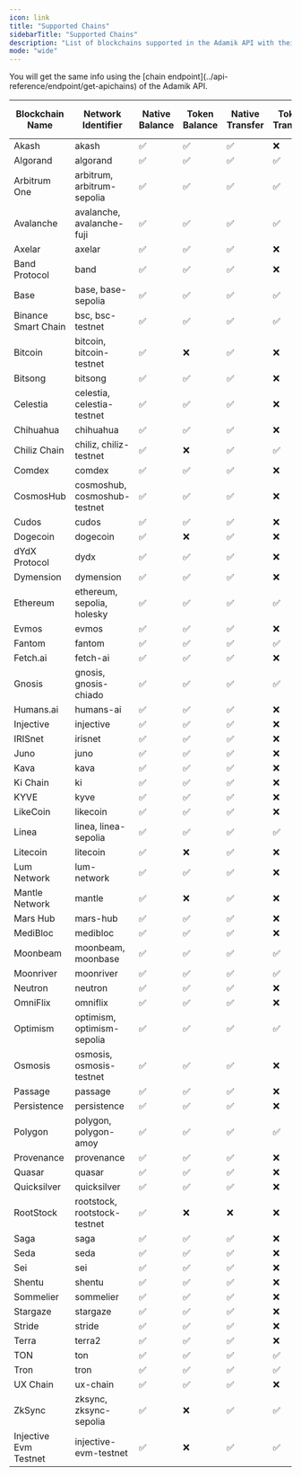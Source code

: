 ```yaml
---
icon: link
title: "Supported Chains"
sidebarTitle: "Supported Chains"
description: "List of blockchains supported in the Adamik API with their respective features."
mode: "wide"
---
```


<Info>
  You will get the same info using the [chain
  endpoint](../api-reference/endpoint/get-apichains) of the Adamik API.
</Info>

<table style={{ borderCollapse: "collapse", border: "none" }}>
  <thead>
    <tr>
      <th style={{ textAlign: "center", border: "none" }}>Blockchain Name</th>
      <th style={{ textAlign: "center", border: "none" }}>
        Network Identifier
      </th>
      <th style={{ textAlign: "center", border: "none" }}>Native Balance</th>
      <th style={{ textAlign: "center", border: "none" }}>Token Balance</th>
      <th style={{ textAlign: "center", border: "none" }}>Native Transfer</th>
      <th style={{ textAlign: "center", border: "none" }}>Token Transfer</th>
      <th style={{ textAlign: "center", border: "none" }}>
        Staking and Rewards
      </th>
      <th style={{ textAlign: "center", border: "none" }}>
        Transaction History
      </th>
    </tr>
  </thead>
  <tbody>
    <tr>
      <td style={{ textAlign: "center", border: "none" }}>Akash</td>
      <td style={{ textAlign: "center", border: "none", whiteSpace: "nowrap" }}>
        akash
      </td>
      <td style={{ textAlign: "center", border: "none" }} class="checkmark">
        ✅
      </td>
      <td style={{ textAlign: "center", border: "none" }} class="checkmark">
        ✅
      </td>
      <td style={{ textAlign: "center", border: "none" }} class="checkmark">
        ✅
      </td>
      <td style={{ textAlign: "center", border: "none" }} class="cross">
        ❌
      </td>
      <td style={{ textAlign: "center", border: "none" }} class="checkmark">
        ✅
      </td>
      <td style={{ textAlign: "center", border: "none" }} class="checkmark">
        ✅
      </td>
    </tr>
    <tr>
      <td style={{ textAlign: "center", border: "none" }}>Algorand</td>
      <td style={{ textAlign: "center", border: "none", whiteSpace: "nowrap" }}>
        algorand
      </td>
      <td style={{ textAlign: "center", border: "none" }} class="checkmark">
        ✅
      </td>
      <td style={{ textAlign: "center", border: "none" }} class="checkmark">
        ✅
      </td>
      <td style={{ textAlign: "center", border: "none" }} class="checkmark">
        ✅
      </td>
      <td style={{ textAlign: "center", border: "none" }} class="checkmark">
        ✅
      </td>
      <td style={{ textAlign: "center", border: "none" }} class="cross">
        ❌
      </td>
      <td style={{ textAlign: "center", border: "none" }} class="cross">
        ❌
      </td>
    </tr>
    <tr>
      <td style={{ textAlign: "center", border: "none" }}>Arbitrum One</td>
      <td style={{ textAlign: "center", border: "none", whiteSpace: "nowrap" }}>
        arbitrum, arbitrum-sepolia
      </td>
      <td style={{ textAlign: "center", border: "none" }} class="checkmark">
        ✅
      </td>
      <td style={{ textAlign: "center", border: "none" }} class="checkmark">
        ✅
      </td>
      <td style={{ textAlign: "center", border: "none" }} class="checkmark">
        ✅
      </td>
      <td style={{ textAlign: "center", border: "none" }} class="checkmark">
        ✅
      </td>
      <td style={{ textAlign: "center", border: "none" }} class="cross">
        ❌
      </td>
      <td style={{ textAlign: "center", border: "none" }} class="checkmark">
        ✅
      </td>
    </tr>
    <tr>
      <td style={{ textAlign: "center", border: "none" }}>Avalanche</td>
      <td style={{ textAlign: "center", border: "none", whiteSpace: "nowrap" }}>
        avalanche, avalanche-fuji
      </td>
      <td style={{ textAlign: "center", border: "none" }} class="checkmark">
        ✅
      </td>
      <td style={{ textAlign: "center", border: "none" }} class="checkmark">
        ✅
      </td>
      <td style={{ textAlign: "center", border: "none" }} class="checkmark">
        ✅
      </td>
      <td style={{ textAlign: "center", border: "none" }} class="checkmark">
        ✅
      </td>
      <td style={{ textAlign: "center", border: "none" }} class="cross">
        ❌
      </td>
      <td style={{ textAlign: "center", border: "none" }} class="checkmark">
        ✅
      </td>
    </tr>
    <tr>
      <td style={{ textAlign: "center", border: "none" }}>Axelar</td>
      <td style={{ textAlign: "center", border: "none", whiteSpace: "nowrap" }}>
        axelar
      </td>
      <td style={{ textAlign: "center", border: "none" }} class="checkmark">
        ✅
      </td>
      <td style={{ textAlign: "center", border: "none" }} class="checkmark">
        ✅
      </td>
      <td style={{ textAlign: "center", border: "none" }} class="checkmark">
        ✅
      </td>
      <td style={{ textAlign: "center", border: "none" }} class="cross">
        ❌
      </td>
      <td style={{ textAlign: "center", border: "none" }} class="checkmark">
        ✅
      </td>
      <td style={{ textAlign: "center", border: "none" }} class="checkmark">
        ✅
      </td>
    </tr>
    <tr>
      <td style={{ textAlign: "center", border: "none" }}>Band Protocol</td>
      <td style={{ textAlign: "center", border: "none", whiteSpace: "nowrap" }}>
        band
      </td>
      <td style={{ textAlign: "center", border: "none" }} class="checkmark">
        ✅
      </td>
      <td style={{ textAlign: "center", border: "none" }} class="checkmark">
        ✅
      </td>
      <td style={{ textAlign: "center", border: "none" }} class="checkmark">
        ✅
      </td>
      <td style={{ textAlign: "center", border: "none" }} class="cross">
        ❌
      </td>
      <td style={{ textAlign: "center", border: "none" }} class="checkmark">
        ✅
      </td>
      <td style={{ textAlign: "center", border: "none" }} class="cross">
        ❌
      </td>
    </tr>
    <tr>
      <td style={{ textAlign: "center", border: "none" }}>Base</td>
      <td style={{ textAlign: "center", border: "none", whiteSpace: "nowrap" }}>
        base, base-sepolia
      </td>
      <td style={{ textAlign: "center", border: "none" }} class="checkmark">
        ✅
      </td>
      <td style={{ textAlign: "center", border: "none" }} class="checkmark">
        ✅
      </td>
      <td style={{ textAlign: "center", border: "none" }} class="checkmark">
        ✅
      </td>
      <td style={{ textAlign: "center", border: "none" }} class="checkmark">
        ✅
      </td>
      <td style={{ textAlign: "center", border: "none" }} class="cross">
        ❌
      </td>
      <td style={{ textAlign: "center", border: "none" }} class="checkmark">
        ✅
      </td>
    </tr>
    <tr>
      <td style={{ textAlign: "center", border: "none" }}>
        Binance Smart Chain
      </td>
      <td style={{ textAlign: "center", border: "none", whiteSpace: "nowrap" }}>
        bsc, bsc-testnet
      </td>
      <td style={{ textAlign: "center", border: "none" }} class="checkmark">
        ✅
      </td>
      <td style={{ textAlign: "center", border: "none" }} class="checkmark">
        ✅
      </td>
      <td style={{ textAlign: "center", border: "none" }} class="checkmark">
        ✅
      </td>
      <td style={{ textAlign: "center", border: "none" }} class="checkmark">
        ✅
      </td>
      <td style={{ textAlign: "center", border: "none" }} class="cross">
        ❌
      </td>
      <td style={{ textAlign: "center", border: "none" }} class="checkmark">
        ✅
      </td>
    </tr>
    <tr>
      <td style={{ textAlign: "center", border: "none" }}>Bitcoin</td>
      <td style={{ textAlign: "center", border: "none", whiteSpace: "nowrap" }}>
        bitcoin, bitcoin-testnet
      </td>
      <td style={{ textAlign: "center", border: "none" }} class="checkmark">
        ✅
      </td>
      <td style={{ textAlign: "center", border: "none" }} class="cross">
        ❌
      </td>
      <td style={{ textAlign: "center", border: "none" }} class="checkmark">
        ✅
      </td>
      <td style={{ textAlign: "center", border: "none" }} class="cross">
        ❌
      </td>
      <td style={{ textAlign: "center", border: "none" }} class="cross">
        ❌
      </td>
      <td style={{ textAlign: "center", border: "none" }} class="cross">
        ❌
      </td>
    </tr>
    <tr>
      <td style={{ textAlign: "center", border: "none" }}>Bitsong</td>
      <td style={{ textAlign: "center", border: "none", whiteSpace: "nowrap" }}>
        bitsong
      </td>
      <td style={{ textAlign: "center", border: "none" }} class="checkmark">
        ✅
      </td>
      <td style={{ textAlign: "center", border: "none" }} class="checkmark">
        ✅
      </td>
      <td style={{ textAlign: "center", border: "none" }} class="checkmark">
        ✅
      </td>
      <td style={{ textAlign: "center", border: "none" }} class="cross">
        ❌
      </td>
      <td style={{ textAlign: "center", border: "none" }} class="checkmark">
        ✅
      </td>
      <td style={{ textAlign: "center", border: "none" }} class="cross">
        ❌
      </td>
    </tr>
    <tr>
      <td style={{ textAlign: "center", border: "none" }}>Celestia</td>
      <td style={{ textAlign: "center", border: "none", whiteSpace: "nowrap" }}>
        celestia, celestia-testnet
      </td>
      <td style={{ textAlign: "center", border: "none" }} class="checkmark">
        ✅
      </td>
      <td style={{ textAlign: "center", border: "none" }} class="checkmark">
        ✅
      </td>
      <td style={{ textAlign: "center", border: "none" }} class="checkmark">
        ✅
      </td>
      <td style={{ textAlign: "center", border: "none" }} class="cross">
        ❌
      </td>
      <td style={{ textAlign: "center", border: "none" }} class="checkmark">
        ✅
      </td>
      <td style={{ textAlign: "center", border: "none" }} class="checkmark">
        ✅
      </td>
    </tr>
    <tr>
      <td style={{ textAlign: "center", border: "none" }}>Chihuahua</td>
      <td style={{ textAlign: "center", border: "none", whiteSpace: "nowrap" }}>
        chihuahua
      </td>
      <td style={{ textAlign: "center", border: "none" }} class="checkmark">
        ✅
      </td>
      <td style={{ textAlign: "center", border: "none" }} class="checkmark">
        ✅
      </td>
      <td style={{ textAlign: "center", border: "none" }} class="checkmark">
        ✅
      </td>
      <td style={{ textAlign: "center", border: "none" }} class="cross">
        ❌
      </td>
      <td style={{ textAlign: "center", border: "none" }} class="checkmark">
        ✅
      </td>
      <td style={{ textAlign: "center", border: "none" }} class="cross">
        ❌
      </td>
    </tr>
    <tr>
      <td style={{ textAlign: "center", border: "none" }}>Chiliz Chain</td>
      <td style={{ textAlign: "center", border: "none", whiteSpace: "nowrap" }}>
        chiliz, chiliz-testnet
      </td>
      <td style={{ textAlign: "center", border: "none" }} class="checkmark">
        ✅
      </td>
      <td style={{ textAlign: "center", border: "none" }} class="cross">
        ❌
      </td>
      <td style={{ textAlign: "center", border: "none" }} class="checkmark">
        ✅
      </td>
      <td style={{ textAlign: "center", border: "none" }} class="checkmark">
        ✅
      </td>
      <td style={{ textAlign: "center", border: "none" }} class="cross">
        ❌
      </td>
      <td style={{ textAlign: "center", border: "none" }} class="cross">
        ❌
      </td>
    </tr>
    <tr>
      <td style={{ textAlign: "center", border: "none" }}>Comdex</td>
      <td style={{ textAlign: "center", border: "none", whiteSpace: "nowrap" }}>
        comdex
      </td>
      <td style={{ textAlign: "center", border: "none" }} class="checkmark">
        ✅
      </td>
      <td style={{ textAlign: "center", border: "none" }} class="checkmark">
        ✅
      </td>
      <td style={{ textAlign: "center", border: "none" }} class="checkmark">
        ✅
      </td>
      <td style={{ textAlign: "center", border: "none" }} class="cross">
        ❌
      </td>
      <td style={{ textAlign: "center", border: "none" }} class="checkmark">
        ✅
      </td>
      <td style={{ textAlign: "center", border: "none" }} class="cross">
        ❌
      </td>
    </tr>
    <tr>
      <td style={{ textAlign: "center", border: "none" }}>CosmosHub</td>
      <td style={{ textAlign: "center", border: "none", whiteSpace: "nowrap" }}>
        cosmoshub, cosmoshub-testnet
      </td>
      <td style={{ textAlign: "center", border: "none" }} class="checkmark">
        ✅
      </td>
      <td style={{ textAlign: "center", border: "none" }} class="checkmark">
        ✅
      </td>
      <td style={{ textAlign: "center", border: "none" }} class="checkmark">
        ✅
      </td>
      <td style={{ textAlign: "center", border: "none" }} class="cross">
        ❌
      </td>
      <td style={{ textAlign: "center", border: "none" }} class="checkmark">
        ✅
      </td>
      <td style={{ textAlign: "center", border: "none" }} class="checkmark">
        ✅
      </td>
    </tr>
    <tr>
      <td style={{ textAlign: "center", border: "none" }}>Cudos</td>
      <td style={{ textAlign: "center", border: "none", whiteSpace: "nowrap" }}>
        cudos
      </td>
      <td style={{ textAlign: "center", border: "none" }} class="checkmark">
        ✅
      </td>
      <td style={{ textAlign: "center", border: "none" }} class="checkmark">
        ✅
      </td>
      <td style={{ textAlign: "center", border: "none" }} class="checkmark">
        ✅
      </td>
      <td style={{ textAlign: "center", border: "none" }} class="cross">
        ❌
      </td>
      <td style={{ textAlign: "center", border: "none" }} class="checkmark">
        ✅
      </td>
      <td style={{ textAlign: "center", border: "none" }} class="cross">
        ❌
      </td>
    </tr>
    <tr>
      <td style={{ textAlign: "center", border: "none" }}>Dogecoin</td>
      <td style={{ textAlign: "center", border: "none", whiteSpace: "nowrap" }}>
        dogecoin
      </td>
      <td style={{ textAlign: "center", border: "none" }} class="checkmark">
        ✅
      </td>
      <td style={{ textAlign: "center", border: "none" }} class="cross">
        ❌
      </td>
      <td style={{ textAlign: "center", border: "none" }} class="checkmark">
        ✅
      </td>
      <td style={{ textAlign: "center", border: "none" }} class="cross">
        ❌
      </td>
      <td style={{ textAlign: "center", border: "none" }} class="cross">
        ❌
      </td>
      <td style={{ textAlign: "center", border: "none" }} class="cross">
        ❌
      </td>
    </tr>
    <tr>
      <td style={{ textAlign: "center", border: "none" }}>dYdX Protocol</td>
      <td style={{ textAlign: "center", border: "none", whiteSpace: "nowrap" }}>
        dydx
      </td>
      <td style={{ textAlign: "center", border: "none" }} class="checkmark">
        ✅
      </td>
      <td style={{ textAlign: "center", border: "none" }} class="checkmark">
        ✅
      </td>
      <td style={{ textAlign: "center", border: "none" }} class="checkmark">
        ✅
      </td>
      <td style={{ textAlign: "center", border: "none" }} class="cross">
        ❌
      </td>
      <td style={{ textAlign: "center", border: "none" }} class="checkmark">
        ✅
      </td>
      <td style={{ textAlign: "center", border: "none" }} class="checkmark">
        ✅
      </td>
    </tr>
    <tr>
      <td style={{ textAlign: "center", border: "none" }}>Dymension</td>
      <td style={{ textAlign: "center", border: "none", whiteSpace: "nowrap" }}>
        dymension
      </td>
      <td style={{ textAlign: "center", border: "none" }} class="checkmark">
        ✅
      </td>
      <td style={{ textAlign: "center", border: "none" }} class="checkmark">
        ✅
      </td>
      <td style={{ textAlign: "center", border: "none" }} class="checkmark">
        ✅
      </td>
      <td style={{ textAlign: "center", border: "none" }} class="cross">
        ❌
      </td>
      <td style={{ textAlign: "center", border: "none" }} class="checkmark">
        ✅
      </td>
      <td style={{ textAlign: "center", border: "none" }} class="cross">
        ❌
      </td>
    </tr>
    <tr>
      <td style={{ textAlign: "center", border: "none" }}>Ethereum</td>
      <td style={{ textAlign: "center", border: "none", whiteSpace: "nowrap" }}>
        ethereum, sepolia, holesky
      </td>
      <td style={{ textAlign: "center", border: "none" }} class="checkmark">
        ✅
      </td>
      <td style={{ textAlign: "center", border: "none" }} class="checkmark">
        ✅
      </td>
      <td style={{ textAlign: "center", border: "none" }} class="checkmark">
        ✅
      </td>
      <td style={{ textAlign: "center", border: "none" }} class="checkmark">
        ✅
      </td>
      <td style={{ textAlign: "center", border: "none" }} class="cross">
        ❌
      </td>
      <td style={{ textAlign: "center", border: "none" }} class="checkmark">
        ✅
      </td>
    </tr>
    <tr>
      <td style={{ textAlign: "center", border: "none" }}>Evmos</td>
      <td style={{ textAlign: "center", border: "none", whiteSpace: "nowrap" }}>
        evmos
      </td>
      <td style={{ textAlign: "center", border: "none" }} class="checkmark">
        ✅
      </td>
      <td style={{ textAlign: "center", border: "none" }} class="checkmark">
        ✅
      </td>
      <td style={{ textAlign: "center", border: "none" }} class="checkmark">
        ✅
      </td>
      <td style={{ textAlign: "center", border: "none" }} class="cross">
        ❌
      </td>
      <td style={{ textAlign: "center", border: "none" }} class="checkmark">
        ✅
      </td>
      <td style={{ textAlign: "center", border: "none" }} class="checkmark">
        ✅
      </td>
    </tr>
    <tr>
      <td style={{ textAlign: "center", border: "none" }}>Fantom</td>
      <td style={{ textAlign: "center", border: "none", whiteSpace: "nowrap" }}>
        fantom
      </td>
      <td style={{ textAlign: "center", border: "none" }} class="checkmark">
        ✅
      </td>
      <td style={{ textAlign: "center", border: "none" }} class="checkmark">
        ✅
      </td>
      <td style={{ textAlign: "center", border: "none" }} class="checkmark">
        ✅
      </td>
      <td style={{ textAlign: "center", border: "none" }} class="checkmark">
        ✅
      </td>
      <td style={{ textAlign: "center", border: "none" }} class="cross">
        ❌
      </td>
      <td style={{ textAlign: "center", border: "none" }} class="checkmark">
        ✅
      </td>
    </tr>
    <tr>
      <td style={{ textAlign: "center", border: "none" }}>Fetch.ai</td>
      <td style={{ textAlign: "center", border: "none", whiteSpace: "nowrap" }}>
        fetch-ai
      </td>
      <td style={{ textAlign: "center", border: "none" }} class="checkmark">
        ✅
      </td>
      <td style={{ textAlign: "center", border: "none" }} class="checkmark">
        ✅
      </td>
      <td style={{ textAlign: "center", border: "none" }} class="checkmark">
        ✅
      </td>
      <td style={{ textAlign: "center", border: "none" }} class="cross">
        ❌
      </td>
      <td style={{ textAlign: "center", border: "none" }} class="checkmark">
        ✅
      </td>
      <td style={{ textAlign: "center", border: "none" }} class="cross">
        ❌
      </td>
    </tr>
    <tr>
      <td style={{ textAlign: "center", border: "none" }}>Gnosis</td>
      <td style={{ textAlign: "center", border: "none", whiteSpace: "nowrap" }}>
        gnosis, gnosis-chiado
      </td>
      <td style={{ textAlign: "center", border: "none" }} class="checkmark">
        ✅
      </td>
      <td style={{ textAlign: "center", border: "none" }} class="checkmark">
        ✅
      </td>
      <td style={{ textAlign: "center", border: "none" }} class="checkmark">
        ✅
      </td>
      <td style={{ textAlign: "center", border: "none" }} class="checkmark">
        ✅
      </td>
      <td style={{ textAlign: "center", border: "none" }} class="cross">
        ❌
      </td>
      <td style={{ textAlign: "center", border: "none" }} class="checkmark">
        ✅
      </td>
    </tr>
    <tr>
      <td style={{ textAlign: "center", border: "none" }}>Humans.ai</td>
      <td style={{ textAlign: "center", border: "none", whiteSpace: "nowrap" }}>
        humans-ai
      </td>
      <td style={{ textAlign: "center", border: "none" }} class="checkmark">
        ✅
      </td>
      <td style={{ textAlign: "center", border: "none" }} class="checkmark">
        ✅
      </td>
      <td style={{ textAlign: "center", border: "none" }} class="checkmark">
        ✅
      </td>
      <td style={{ textAlign: "center", border: "none" }} class="cross">
        ❌
      </td>
      <td style={{ textAlign: "center", border: "none" }} class="checkmark">
        ✅
      </td>
      <td style={{ textAlign: "center", border: "none" }} class="cross">
        ❌
      </td>
    </tr>
    <tr>
      <td style={{ textAlign: "center", border: "none" }}>Injective</td>
      <td style={{ textAlign: "center", border: "none", whiteSpace: "nowrap" }}>
        injective
      </td>
      <td style={{ textAlign: "center", border: "none" }} class="checkmark">
        ✅
      </td>
      <td style={{ textAlign: "center", border: "none" }} class="checkmark">
        ✅
      </td>
      <td style={{ textAlign: "center", border: "none" }} class="checkmark">
        ✅
      </td>
      <td style={{ textAlign: "center", border: "none" }} class="cross">
        ❌
      </td>
      <td style={{ textAlign: "center", border: "none" }} class="checkmark">
        ✅
      </td>
      <td style={{ textAlign: "center", border: "none" }} class="checkmark">
        ✅
      </td>
    </tr>
    <tr>
      <td style={{ textAlign: "center", border: "none" }}>IRISnet</td>
      <td style={{ textAlign: "center", border: "none", whiteSpace: "nowrap" }}>
        irisnet
      </td>
      <td style={{ textAlign: "center", border: "none" }} class="checkmark">
        ✅
      </td>
      <td style={{ textAlign: "center", border: "none" }} class="checkmark">
        ✅
      </td>
      <td style={{ textAlign: "center", border: "none" }} class="checkmark">
        ✅
      </td>
      <td style={{ textAlign: "center", border: "none" }} class="cross">
        ❌
      </td>
      <td style={{ textAlign: "center", border: "none" }} class="checkmark">
        ✅
      </td>
      <td style={{ textAlign: "center", border: "none" }} class="cross">
        ❌
      </td>
    </tr>
    <tr>
      <td style={{ textAlign: "center", border: "none" }}>Juno</td>
      <td style={{ textAlign: "center", border: "none", whiteSpace: "nowrap" }}>
        juno
      </td>
      <td style={{ textAlign: "center", border: "none" }} class="checkmark">
        ✅
      </td>
      <td style={{ textAlign: "center", border: "none" }} class="checkmark">
        ✅
      </td>
      <td style={{ textAlign: "center", border: "none" }} class="checkmark">
        ✅
      </td>
      <td style={{ textAlign: "center", border: "none" }} class="cross">
        ❌
      </td>
      <td style={{ textAlign: "center", border: "none" }} class="checkmark">
        ✅
      </td>
      <td style={{ textAlign: "center", border: "none" }} class="checkmark">
        ✅
      </td>
    </tr>
    <tr>
      <td style={{ textAlign: "center", border: "none" }}>Kava</td>
      <td style={{ textAlign: "center", border: "none", whiteSpace: "nowrap" }}>
        kava
      </td>
      <td style={{ textAlign: "center", border: "none" }} class="checkmark">
        ✅
      </td>
      <td style={{ textAlign: "center", border: "none" }} class="checkmark">
        ✅
      </td>
      <td style={{ textAlign: "center", border: "none" }} class="checkmark">
        ✅
      </td>
      <td style={{ textAlign: "center", border: "none" }} class="cross">
        ❌
      </td>
      <td style={{ textAlign: "center", border: "none" }} class="checkmark">
        ✅
      </td>
      <td style={{ textAlign: "center", border: "none" }} class="checkmark">
        ✅
      </td>
    </tr>
    <tr>
      <td style={{ textAlign: "center", border: "none" }}>Ki Chain</td>
      <td style={{ textAlign: "center", border: "none", whiteSpace: "nowrap" }}>
        ki
      </td>
      <td style={{ textAlign: "center", border: "none" }} class="checkmark">
        ✅
      </td>
      <td style={{ textAlign: "center", border: "none" }} class="checkmark">
        ✅
      </td>
      <td style={{ textAlign: "center", border: "none" }} class="checkmark">
        ✅
      </td>
      <td style={{ textAlign: "center", border: "none" }} class="cross">
        ❌
      </td>
      <td style={{ textAlign: "center", border: "none" }} class="checkmark">
        ✅
      </td>
      <td style={{ textAlign: "center", border: "none" }} class="cross">
        ❌
      </td>
    </tr>
    <tr>
      <td style={{ textAlign: "center", border: "none" }}>KYVE</td>
      <td style={{ textAlign: "center", border: "none", whiteSpace: "nowrap" }}>
        kyve
      </td>
      <td style={{ textAlign: "center", border: "none" }} class="checkmark">
        ✅
      </td>
      <td style={{ textAlign: "center", border: "none" }} class="checkmark">
        ✅
      </td>
      <td style={{ textAlign: "center", border: "none" }} class="checkmark">
        ✅
      </td>
      <td style={{ textAlign: "center", border: "none" }} class="cross">
        ❌
      </td>
      <td style={{ textAlign: "center", border: "none" }} class="checkmark">
        ✅
      </td>
      <td style={{ textAlign: "center", border: "none" }} class="cross">
        ❌
      </td>
    </tr>
    <tr>
      <td style={{ textAlign: "center", border: "none" }}>LikeCoin</td>
      <td style={{ textAlign: "center", border: "none", whiteSpace: "nowrap" }}>
        likecoin
      </td>
      <td style={{ textAlign: "center", border: "none" }} class="checkmark">
        ✅
      </td>
      <td style={{ textAlign: "center", border: "none" }} class="checkmark">
        ✅
      </td>
      <td style={{ textAlign: "center", border: "none" }} class="checkmark">
        ✅
      </td>
      <td style={{ textAlign: "center", border: "none" }} class="cross">
        ❌
      </td>
      <td style={{ textAlign: "center", border: "none" }} class="checkmark">
        ✅
      </td>
      <td style={{ textAlign: "center", border: "none" }} class="cross">
        ❌
      </td>
    </tr>
    <tr>
      <td style={{ textAlign: "center", border: "none" }}>Linea</td>
      <td style={{ textAlign: "center", border: "none", whiteSpace: "nowrap" }}>
        linea, linea-sepolia
      </td>
      <td style={{ textAlign: "center", border: "none" }} class="checkmark">
        ✅
      </td>
      <td style={{ textAlign: "center", border: "none" }} class="checkmark">
        ✅
      </td>
      <td style={{ textAlign: "center", border: "none" }} class="checkmark">
        ✅
      </td>
      <td style={{ textAlign: "center", border: "none" }} class="checkmark">
        ✅
      </td>
      <td style={{ textAlign: "center", border: "none" }} class="cross">
        ❌
      </td>
      <td style={{ textAlign: "center", border: "none" }} class="checkmark">
        ✅
      </td>
    </tr>
    <tr>
      <td style={{ textAlign: "center", border: "none" }}>Litecoin</td>
      <td style={{ textAlign: "center", border: "none", whiteSpace: "nowrap" }}>
        litecoin
      </td>
      <td style={{ textAlign: "center", border: "none" }} class="checkmark">
        ✅
      </td>
      <td style={{ textAlign: "center", border: "none" }} class="cross">
        ❌
      </td>
      <td style={{ textAlign: "center", border: "none" }} class="checkmark">
        ✅
      </td>
      <td style={{ textAlign: "center", border: "none" }} class="cross">
        ❌
      </td>
      <td style={{ textAlign: "center", border: "none" }} class="cross">
        ❌
      </td>
      <td style={{ textAlign: "center", border: "none" }} class="cross">
        ❌
      </td>
    </tr>
    <tr>
      <td style={{ textAlign: "center", border: "none" }}>Lum Network</td>
      <td style={{ textAlign: "center", border: "none", whiteSpace: "nowrap" }}>
        lum-network
      </td>
      <td style={{ textAlign: "center", border: "none" }} class="checkmark">
        ✅
      </td>
      <td style={{ textAlign: "center", border: "none" }} class="checkmark">
        ✅
      </td>
      <td style={{ textAlign: "center", border: "none" }} class="checkmark">
        ✅
      </td>
      <td style={{ textAlign: "center", border: "none" }} class="cross">
        ❌
      </td>
      <td style={{ textAlign: "center", border: "none" }} class="checkmark">
        ✅
      </td>
      <td style={{ textAlign: "center", border: "none" }} class="cross">
        ❌
      </td>
    </tr>
    <tr>
      <td style={{ textAlign: "center", border: "none" }}>Mantle Network</td>
      <td style={{ textAlign: "center", border: "none", whiteSpace: "nowrap" }}>
        mantle
      </td>
      <td style={{ textAlign: "center", border: "none" }} class="checkmark">
        ✅
      </td>
      <td style={{ textAlign: "center", border: "none" }} class="cross">
        ❌
      </td>
      <td style={{ textAlign: "center", border: "none" }} class="checkmark">
        ✅
      </td>
      <td style={{ textAlign: "center", border: "none" }} class="cross">
        ❌
      </td>
      <td style={{ textAlign: "center", border: "none" }} class="cross">
        ❌
      </td>
      <td style={{ textAlign: "center", border: "none" }} class="cross">
        ❌
      </td>
    </tr>
    <tr>
      <td style={{ textAlign: "center", border: "none" }}>Mars Hub</td>
      <td style={{ textAlign: "center", border: "none", whiteSpace: "nowrap" }}>
        mars-hub
      </td>
      <td style={{ textAlign: "center", border: "none" }} class="checkmark">
        ✅
      </td>
      <td style={{ textAlign: "center", border: "none" }} class="checkmark">
        ✅
      </td>
      <td style={{ textAlign: "center", border: "none" }} class="checkmark">
        ✅
      </td>
      <td style={{ textAlign: "center", border: "none" }} class="cross">
        ❌
      </td>
      <td style={{ textAlign: "center", border: "none" }} class="checkmark">
        ✅
      </td>
      <td style={{ textAlign: "center", border: "none" }} class="cross">
        ❌
      </td>
    </tr>
    <tr>
      <td style={{ textAlign: "center", border: "none" }}>MediBloc</td>
      <td style={{ textAlign: "center", border: "none", whiteSpace: "nowrap" }}>
        medibloc
      </td>
      <td style={{ textAlign: "center", border: "none" }} class="checkmark">
        ✅
      </td>
      <td style={{ textAlign: "center", border: "none" }} class="checkmark">
        ✅
      </td>
      <td style={{ textAlign: "center", border: "none" }} class="checkmark">
        ✅
      </td>
      <td style={{ textAlign: "center", border: "none" }} class="cross">
        ❌
      </td>
      <td style={{ textAlign: "center", border: "none" }} class="checkmark">
        ✅
      </td>
      <td style={{ textAlign: "center", border: "none" }} class="cross">
        ❌
      </td>
    </tr>
    <tr>
      <td style={{ textAlign: "center", border: "none" }}>Moonbeam</td>
      <td style={{ textAlign: "center", border: "none", whiteSpace: "nowrap" }}>
        moonbeam, moonbase
      </td>
      <td style={{ textAlign: "center", border: "none" }} class="checkmark">
        ✅
      </td>
      <td style={{ textAlign: "center", border: "none" }} class="checkmark">
        ✅
      </td>
      <td style={{ textAlign: "center", border: "none" }} class="checkmark">
        ✅
      </td>
      <td style={{ textAlign: "center", border: "none" }} class="checkmark">
        ✅
      </td>
      <td style={{ textAlign: "center", border: "none" }} class="cross">
        ❌
      </td>
      <td style={{ textAlign: "center", border: "none" }} class="checkmark">
        ✅
      </td>
    </tr>
    <tr>
      <td style={{ textAlign: "center", border: "none" }}>Moonriver</td>
      <td style={{ textAlign: "center", border: "none", whiteSpace: "nowrap" }}>
        moonriver
      </td>
      <td style={{ textAlign: "center", border: "none" }} class="checkmark">
        ✅
      </td>
      <td style={{ textAlign: "center", border: "none" }} class="checkmark">
        ✅
      </td>
      <td style={{ textAlign: "center", border: "none" }} class="checkmark">
        ✅
      </td>
      <td style={{ textAlign: "center", border: "none" }} class="checkmark">
        ✅
      </td>
      <td style={{ textAlign: "center", border: "none" }} class="cross">
        ❌
      </td>
      <td style={{ textAlign: "center", border: "none" }} class="checkmark">
        ✅
      </td>
    </tr>
    <tr>
      <td style={{ textAlign: "center", border: "none" }}>Neutron</td>
      <td style={{ textAlign: "center", border: "none", whiteSpace: "nowrap" }}>
        neutron
      </td>
      <td style={{ textAlign: "center", border: "none" }} class="checkmark">
        ✅
      </td>
      <td style={{ textAlign: "center", border: "none" }} class="checkmark">
        ✅
      </td>
      <td style={{ textAlign: "center", border: "none" }} class="checkmark">
        ✅
      </td>
      <td style={{ textAlign: "center", border: "none" }} class="cross">
        ❌
      </td>
      <td style={{ textAlign: "center", border: "none" }} class="checkmark">
        ✅
      </td>
      <td style={{ textAlign: "center", border: "none" }} class="checkmark">
        ✅
      </td>
    </tr>
    <tr>
      <td style={{ textAlign: "center", border: "none" }}>OmniFlix</td>
      <td style={{ textAlign: "center", border: "none", whiteSpace: "nowrap" }}>
        omniflix
      </td>
      <td style={{ textAlign: "center", border: "none" }} class="checkmark">
        ✅
      </td>
      <td style={{ textAlign: "center", border: "none" }} class="checkmark">
        ✅
      </td>
      <td style={{ textAlign: "center", border: "none" }} class="checkmark">
        ✅
      </td>
      <td style={{ textAlign: "center", border: "none" }} class="cross">
        ❌
      </td>
      <td style={{ textAlign: "center", border: "none" }} class="checkmark">
        ✅
      </td>
      <td style={{ textAlign: "center", border: "none" }} class="cross">
        ❌
      </td>
    </tr>
    <tr>
      <td style={{ textAlign: "center", border: "none" }}>Optimism</td>
      <td style={{ textAlign: "center", border: "none", whiteSpace: "nowrap" }}>
        optimism, optimism-sepolia
      </td>
      <td style={{ textAlign: "center", border: "none" }} class="checkmark">
        ✅
      </td>
      <td style={{ textAlign: "center", border: "none" }} class="checkmark">
        ✅
      </td>
      <td style={{ textAlign: "center", border: "none" }} class="checkmark">
        ✅
      </td>
      <td style={{ textAlign: "center", border: "none" }} class="checkmark">
        ✅
      </td>
      <td style={{ textAlign: "center", border: "none" }} class="cross">
        ❌
      </td>
      <td style={{ textAlign: "center", border: "none" }} class="checkmark">
        ✅
      </td>
    </tr>
    <tr>
      <td style={{ textAlign: "center", border: "none" }}>Osmosis</td>
      <td style={{ textAlign: "center", border: "none", whiteSpace: "nowrap" }}>
        osmosis, osmosis-testnet
      </td>
      <td style={{ textAlign: "center", border: "none" }} class="checkmark">
        ✅
      </td>
      <td style={{ textAlign: "center", border: "none" }} class="checkmark">
        ✅
      </td>
      <td style={{ textAlign: "center", border: "none" }} class="checkmark">
        ✅
      </td>
      <td style={{ textAlign: "center", border: "none" }} class="cross">
        ❌
      </td>
      <td style={{ textAlign: "center", border: "none" }} class="checkmark">
        ✅
      </td>
      <td style={{ textAlign: "center", border: "none" }} class="checkmark">
        ✅
      </td>
    </tr>
    <tr>
      <td style={{ textAlign: "center", border: "none" }}>Passage</td>
      <td style={{ textAlign: "center", border: "none", whiteSpace: "nowrap" }}>
        passage
      </td>
      <td style={{ textAlign: "center", border: "none" }} class="checkmark">
        ✅
      </td>
      <td style={{ textAlign: "center", border: "none" }} class="checkmark">
        ✅
      </td>
      <td style={{ textAlign: "center", border: "none" }} class="checkmark">
        ✅
      </td>
      <td style={{ textAlign: "center", border: "none" }} class="cross">
        ❌
      </td>
      <td style={{ textAlign: "center", border: "none" }} class="checkmark">
        ✅
      </td>
      <td style={{ textAlign: "center", border: "none" }} class="cross">
        ❌
      </td>
    </tr>
    <tr>
      <td style={{ textAlign: "center", border: "none" }}>Persistence</td>
      <td style={{ textAlign: "center", border: "none", whiteSpace: "nowrap" }}>
        persistence
      </td>
      <td style={{ textAlign: "center", border: "none" }} class="checkmark">
        ✅
      </td>
      <td style={{ textAlign: "center", border: "none" }} class="checkmark">
        ✅
      </td>
      <td style={{ textAlign: "center", border: "none" }} class="checkmark">
        ✅
      </td>
      <td style={{ textAlign: "center", border: "none" }} class="cross">
        ❌
      </td>
      <td style={{ textAlign: "center", border: "none" }} class="checkmark">
        ✅
      </td>
      <td style={{ textAlign: "center", border: "none" }} class="cross">
        ❌
      </td>
    </tr>
    <tr>
      <td style={{ textAlign: "center", border: "none" }}>Polygon</td>
      <td style={{ textAlign: "center", border: "none", whiteSpace: "nowrap" }}>
        polygon, polygon-amoy
      </td>
      <td style={{ textAlign: "center", border: "none" }} class="checkmark">
        ✅
      </td>
      <td style={{ textAlign: "center", border: "none" }} class="checkmark">
        ✅
      </td>
      <td style={{ textAlign: "center", border: "none" }} class="checkmark">
        ✅
      </td>
      <td style={{ textAlign: "center", border: "none" }} class="checkmark">
        ✅
      </td>
      <td style={{ textAlign: "center", border: "none" }} class="cross">
        ❌
      </td>
      <td style={{ textAlign: "center", border: "none" }} class="checkmark">
        ✅
      </td>
    </tr>
    <tr>
      <td style={{ textAlign: "center", border: "none" }}>Provenance</td>
      <td style={{ textAlign: "center", border: "none", whiteSpace: "nowrap" }}>
        provenance
      </td>
      <td style={{ textAlign: "center", border: "none" }} class="checkmark">
        ✅
      </td>
      <td style={{ textAlign: "center", border: "none" }} class="checkmark">
        ✅
      </td>
      <td style={{ textAlign: "center", border: "none" }} class="checkmark">
        ✅
      </td>
      <td style={{ textAlign: "center", border: "none" }} class="cross">
        ❌
      </td>
      <td style={{ textAlign: "center", border: "none" }} class="checkmark">
        ✅
      </td>
      <td style={{ textAlign: "center", border: "none" }} class="cross">
        ❌
      </td>
    </tr>
    <tr>
      <td style={{ textAlign: "center", border: "none" }}>Quasar</td>
      <td style={{ textAlign: "center", border: "none", whiteSpace: "nowrap" }}>
        quasar
      </td>
      <td style={{ textAlign: "center", border: "none" }} class="checkmark">
        ✅
      </td>
      <td style={{ textAlign: "center", border: "none" }} class="checkmark">
        ✅
      </td>
      <td style={{ textAlign: "center", border: "none" }} class="checkmark">
        ✅
      </td>
      <td style={{ textAlign: "center", border: "none" }} class="cross">
        ❌
      </td>
      <td style={{ textAlign: "center", border: "none" }} class="checkmark">
        ✅
      </td>
      <td style={{ textAlign: "center", border: "none" }} class="cross">
        ❌
      </td>
    </tr>
    <tr>
      <td style={{ textAlign: "center", border: "none" }}>Quicksilver</td>
      <td style={{ textAlign: "center", border: "none", whiteSpace: "nowrap" }}>
        quicksilver
      </td>
      <td style={{ textAlign: "center", border: "none" }} class="checkmark">
        ✅
      </td>
      <td style={{ textAlign: "center", border: "none" }} class="checkmark">
        ✅
      </td>
      <td style={{ textAlign: "center", border: "none" }} class="checkmark">
        ✅
      </td>
      <td style={{ textAlign: "center", border: "none" }} class="cross">
        ❌
      </td>
      <td style={{ textAlign: "center", border: "none" }} class="checkmark">
        ✅
      </td>
      <td style={{ textAlign: "center", border: "none" }} class="cross">
        ❌
      </td>
    </tr>
    <tr>
      <td style={{ textAlign: "center", border: "none" }}>RootStock</td>
      <td style={{ textAlign: "center", border: "none", whiteSpace: "nowrap" }}>
        rootstock, rootstock-testnet
      </td>
      <td style={{ textAlign: "center", border: "none" }} class="checkmark">
        ✅
      </td>
      <td style={{ textAlign: "center", border: "none" }} class="cross">
        ❌
      </td>
      <td style={{ textAlign: "center", border: "none" }} class="cross">
        ❌
      </td>
      <td style={{ textAlign: "center", border: "none" }} class="cross">
        ❌
      </td>
      <td style={{ textAlign: "center", border: "none" }} class="cross">
        ❌
      </td>
      <td style={{ textAlign: "center", border: "none" }} class="cross">
        ❌
      </td>
    </tr>
    <tr>
      <td style={{ textAlign: "center", border: "none" }}>Saga</td>
      <td style={{ textAlign: "center", border: "none", whiteSpace: "nowrap" }}>
        saga
      </td>
      <td style={{ textAlign: "center", border: "none" }} class="checkmark">
        ✅
      </td>
      <td style={{ textAlign: "center", border: "none" }} class="checkmark">
        ✅
      </td>
      <td style={{ textAlign: "center", border: "none" }} class="checkmark">
        ✅
      </td>
      <td style={{ textAlign: "center", border: "none" }} class="cross">
        ❌
      </td>
      <td style={{ textAlign: "center", border: "none" }} class="checkmark">
        ✅
      </td>
      <td style={{ textAlign: "center", border: "none" }} class="cross">
        ❌
      </td>
    </tr>
    <tr>
      <td style={{ textAlign: "center", border: "none" }}>Seda</td>
      <td style={{ textAlign: "center", border: "none", whiteSpace: "nowrap" }}>
        seda
      </td>
      <td style={{ textAlign: "center", border: "none" }} class="checkmark">
        ✅
      </td>
      <td style={{ textAlign: "center", border: "none" }} class="checkmark">
        ✅
      </td>
      <td style={{ textAlign: "center", border: "none" }} class="checkmark">
        ✅
      </td>
      <td style={{ textAlign: "center", border: "none" }} class="cross">
        ❌
      </td>
      <td style={{ textAlign: "center", border: "none" }} class="checkmark">
        ✅
      </td>
      <td style={{ textAlign: "center", border: "none" }} class="cross">
        ❌
      </td>
    </tr>
    <tr>
      <td style={{ textAlign: "center", border: "none" }}>Sei</td>
      <td style={{ textAlign: "center", border: "none", whiteSpace: "nowrap" }}>
        sei
      </td>
      <td style={{ textAlign: "center", border: "none" }} class="checkmark">
        ✅
      </td>
      <td style={{ textAlign: "center", border: "none" }} class="checkmark">
        ✅
      </td>
      <td style={{ textAlign: "center", border: "none" }} class="checkmark">
        ✅
      </td>
      <td style={{ textAlign: "center", border: "none" }} class="cross">
        ❌
      </td>
      <td style={{ textAlign: "center", border: "none" }} class="checkmark">
        ✅
      </td>
      <td style={{ textAlign: "center", border: "none" }} class="checkmark">
        ✅
      </td>
    </tr>
    <tr>
      <td style={{ textAlign: "center", border: "none" }}>Shentu</td>
      <td style={{ textAlign: "center", border: "none", whiteSpace: "nowrap" }}>
        shentu
      </td>
      <td style={{ textAlign: "center", border: "none" }} class="checkmark">
        ✅
      </td>
      <td style={{ textAlign: "center", border: "none" }} class="checkmark">
        ✅
      </td>
      <td style={{ textAlign: "center", border: "none" }} class="checkmark">
        ✅
      </td>
      <td style={{ textAlign: "center", border: "none" }} class="cross">
        ❌
      </td>
      <td style={{ textAlign: "center", border: "none" }} class="checkmark">
        ✅
      </td>
      <td style={{ textAlign: "center", border: "none" }} class="cross">
        ❌
      </td>
    </tr>
    <tr>
      <td style={{ textAlign: "center", border: "none" }}>Sommelier</td>
      <td style={{ textAlign: "center", border: "none", whiteSpace: "nowrap" }}>
        sommelier
      </td>
      <td style={{ textAlign: "center", border: "none" }} class="checkmark">
        ✅
      </td>
      <td style={{ textAlign: "center", border: "none" }} class="checkmark">
        ✅
      </td>
      <td style={{ textAlign: "center", border: "none" }} class="checkmark">
        ✅
      </td>
      <td style={{ textAlign: "center", border: "none" }} class="cross">
        ❌
      </td>
      <td style={{ textAlign: "center", border: "none" }} class="checkmark">
        ✅
      </td>
      <td style={{ textAlign: "center", border: "none" }} class="cross">
        ❌
      </td>
    </tr>
    <tr>
      <td style={{ textAlign: "center", border: "none" }}>Stargaze</td>
      <td style={{ textAlign: "center", border: "none", whiteSpace: "nowrap" }}>
        stargaze
      </td>
      <td style={{ textAlign: "center", border: "none" }} class="checkmark">
        ✅
      </td>
      <td style={{ textAlign: "center", border: "none" }} class="checkmark">
        ✅
      </td>
      <td style={{ textAlign: "center", border: "none" }} class="checkmark">
        ✅
      </td>
      <td style={{ textAlign: "center", border: "none" }} class="cross">
        ❌
      </td>
      <td style={{ textAlign: "center", border: "none" }} class="checkmark">
        ✅
      </td>
      <td style={{ textAlign: "center", border: "none" }} class="cross">
        ❌
      </td>
    </tr>
    <tr>
      <td style={{ textAlign: "center", border: "none" }}>Stride</td>
      <td style={{ textAlign: "center", border: "none", whiteSpace: "nowrap" }}>
        stride
      </td>
      <td style={{ textAlign: "center", border: "none" }} class="checkmark">
        ✅
      </td>
      <td style={{ textAlign: "center", border: "none" }} class="checkmark">
        ✅
      </td>
      <td style={{ textAlign: "center", border: "none" }} class="checkmark">
        ✅
      </td>
      <td style={{ textAlign: "center", border: "none" }} class="cross">
        ❌
      </td>
      <td style={{ textAlign: "center", border: "none" }} class="checkmark">
        ✅
      </td>
      <td style={{ textAlign: "center", border: "none" }} class="checkmark">
        ✅
      </td>
    </tr>
    <tr>
      <td style={{ textAlign: "center", border: "none" }}>Terra</td>
      <td style={{ textAlign: "center", border: "none", whiteSpace: "nowrap" }}>
        terra2
      </td>
      <td style={{ textAlign: "center", border: "none" }} class="checkmark">
        ✅
      </td>
      <td style={{ textAlign: "center", border: "none" }} class="checkmark">
        ✅
      </td>
      <td style={{ textAlign: "center", border: "none" }} class="checkmark">
        ✅
      </td>
      <td style={{ textAlign: "center", border: "none" }} class="cross">
        ❌
      </td>
      <td style={{ textAlign: "center", border: "none" }} class="checkmark">
        ✅
      </td>
      <td style={{ textAlign: "center", border: "none" }} class="cross">
        ❌
      </td>
    </tr>
    <tr>
      <td style={{ textAlign: "center", border: "none" }}>TON</td>
      <td style={{ textAlign: "center", border: "none", whiteSpace: "nowrap" }}>
        ton
      </td>
      <td style={{ textAlign: "center", border: "none" }} class="checkmark">
        ✅
      </td>
      <td style={{ textAlign: "center", border: "none" }} class="checkmark">
        ✅
      </td>
      <td style={{ textAlign: "center", border: "none" }} class="checkmark">
        ✅
      </td>
      <td style={{ textAlign: "center", border: "none" }} class="checkmark">
        ✅
      </td>
      <td style={{ textAlign: "center", border: "none" }} class="cross">
        ❌
      </td>
      <td style={{ textAlign: "center", border: "none" }} class="cross">
        ❌
      </td>
    </tr>
    <tr>
      <td style={{ textAlign: "center", border: "none" }}>Tron</td>
      <td style={{ textAlign: "center", border: "none", whiteSpace: "nowrap" }}>
        tron
      </td>
      <td style={{ textAlign: "center", border: "none" }} class="checkmark">
        ✅
      </td>
      <td style={{ textAlign: "center", border: "none" }} class="checkmark">
        ✅
      </td>
      <td style={{ textAlign: "center", border: "none" }} class="checkmark">
        ✅
      </td>
      <td style={{ textAlign: "center", border: "none" }} class="checkmark">
        ✅
      </td>
      <td style={{ textAlign: "center", border: "none" }} class="cross">
        ❌
      </td>
      <td style={{ textAlign: "center", border: "none" }} class="cross">
        ❌
      </td>
    </tr>
    <tr>
      <td style={{ textAlign: "center", border: "none" }}>UX Chain</td>
      <td style={{ textAlign: "center", border: "none", whiteSpace: "nowrap" }}>
        ux-chain
      </td>
      <td style={{ textAlign: "center", border: "none" }} class="checkmark">
        ✅
      </td>
      <td style={{ textAlign: "center", border: "none" }} class="checkmark">
        ✅
      </td>
      <td style={{ textAlign: "center", border: "none" }} class="checkmark">
        ✅
      </td>
      <td style={{ textAlign: "center", border: "none" }} class="cross">
        ❌
      </td>
      <td style={{ textAlign: "center", border: "none" }} class="checkmark">
        ✅
      </td>
      <td style={{ textAlign: "center", border: "none" }} class="cross">
        ❌
      </td>
    </tr>
    <tr>
      <td style={{ textAlign: "center", border: "none" }}>ZkSync</td>
      <td style={{ textAlign: "center", border: "none", whiteSpace: "nowrap" }}>
        zksync, zksync-sepolia
      </td>
      <td style={{ textAlign: "center", border: "none" }} class="checkmark">
        ✅
      </td>
      <td style={{ textAlign: "center", border: "none" }} class="cross">
        ❌
      </td>
      <td style={{ textAlign: "center", border: "none" }} class="checkmark">
        ✅
      </td>
      <td style={{ textAlign: "center", border: "none" }} class="checkmark">
        ✅
      </td>
      <td style={{ textAlign: "center", border: "none" }} class="cross">
        ❌
      </td>
      <td style={{ textAlign: "center", border: "none" }} class="cross">
        ❌
      </td>
    </tr>
    <tr>
      <td style={{ textAlign: "center", border: "none" }}>
        Injective Evm Testnet
      </td>
      <td style={{ textAlign: "center", border: "none", whiteSpace: "nowrap" }}>
        injective-evm-testnet
      </td>
      <td style={{ textAlign: "center", border: "none" }} class="checkmark">
        ✅
      </td>
      <td style={{ textAlign: "center", border: "none" }} class="cross">
        ❌
      </td>
      <td style={{ textAlign: "center", border: "none" }} class="checkmark">
        ✅
      </td>
      <td style={{ textAlign: "center", border: "none" }} class="checkmark">
        ✅
      </td>
      <td style={{ textAlign: "center", border: "none" }} class="cross">
        ❌
      </td>
      <td style={{ textAlign: "center", border: "none" }} class="cross">
        ❌
      </td>
    </tr>
  </tbody>
</table>
